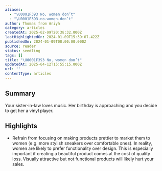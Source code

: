 ```yaml
---
aliases:
  - "\U0001F393 No, women don’t"
  - "\U0001F393-no-women-don’t"
author: Thomas from Ariyh
category: articles
createdAt: 2025-02-09T20:38:32.000Z
lastHighlightedOn: 2024-01-09T15:39:07.422Z
publishedOn: 2024-01-09T00:00:00.000Z
source: reader
status: seedling
tags: []
title: "\U0001F393 No, women don’t"
updatedAt: 2025-04-12T15:55:15.000Z
url: ''
contentType: articles
---
```

## Summary

Your sister-in-law loves music. Her birthday is approaching and you decide to get her a vinyl player.

## Highlights

- Refrain from focusing on making products prettier to market them to women (e.g. more stylish sneakers over comfortable ones). In reality, women are likely to prefer functionality over design.
  This is especially important if creating a beautiful product comes at the cost of quality loss. Visually attractive but not functional products will likely hurt your sales.
